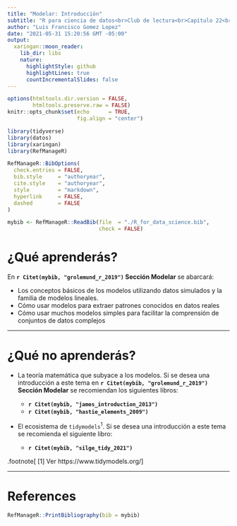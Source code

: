 ```yaml
---
title: "Modelar: Introducción"
subtitle: "R para ciencia de datos<br>Club de lectura<br>Capítulo 22<br>"
author: "Luis Francisco Gomez Lopez"
date: "2021-05-31 15:20:56 GMT -05:00"
output:
  xaringan::moon_reader:
    lib_dir: libs
    nature:
      highlightStyle: github
      highlightLines: true
      countIncrementalSlides: false
---
```


```r
options(htmltools.dir.version = FALSE, 
        htmltools.preserve.raw = FALSE)
knitr::opts_chunk$set(echo      = TRUE, 
                      fig.align = "center")
```

```r
library(tidyverse)
library(datos)
library(xaringan)
library(RefManageR)
```

```r
RefManageR::BibOptions(
  check.entries = FALSE,
  bib.style     = "authoryear",
  cite.style    = "authoryear",
  style         = "markdown",
  hyperlink     = FALSE,
  dashed        = FALSE
)

mybib <- RefManageR::ReadBib(file  = "./R_for_data_science.bib",
                             check = FALSE)
```

# ¿Qué aprenderás?

En **`r Citet(mybib, "grolemund_r_2019")` Sección Modelar** se abarcará:

- Los conceptos básicos de los modelos utilizando datos simulados y la familia de modelos lineales.
- Cómo usar modelos para extraer patrones conocidos en datos reales
- Cómo usar muchos modelos simples para facilitar la comprensión de conjuntos de datos complejos

---

# ¿Qué no aprenderás?

- La teoría matemática que subyace a los modelos. Si se desea una introducción a este tema en **`r Citet(mybib, "grolemund_r_2019")` Sección Modelar** se recomiendan los siguientes libros:

    + **`r Citet(mybib, "james_introduction_2013")`**
    + **`r Citet(mybib, "hastie_elements_2009")`**

- El ecosistema de `tidymodels`<sup>1</sup>. Si se desea una introducción a este tema se recomienda el siguiente libro:

    + **`r Citet(mybib, "silge_tidy_2021")`**

.footnote[
[1] Ver https://www.tidymodels.org/
]

---

# References

```r
RefManageR::PrintBibliography(bib = mybib)
```
